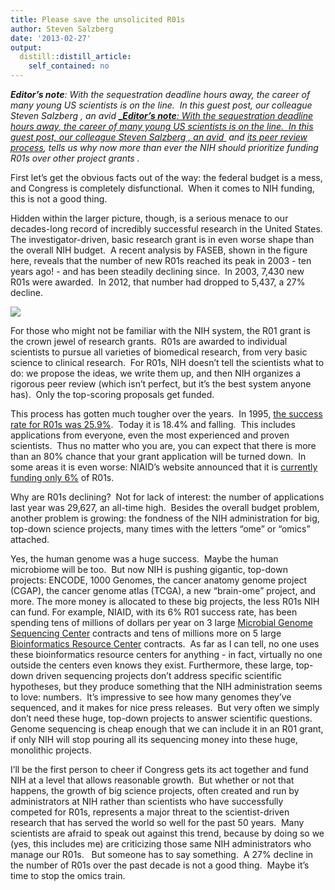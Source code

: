 ```yaml
---
title: Please save the unsolicited R01s
author: Steven Salzberg
date: '2013-02-27'
output:
  distill::distill_article:
    self_contained: no
---
```


_**Editor's note**: With the sequestration deadline hours away, the career of many young US scientists is on the line.  In this guest post, our colleague Steven Salzberg , an avid [_**Editor's note**: With the sequestration deadline hours away, the career of many young US scientists is on the line.  In this guest post, our colleague Steven Salzberg , an avid ](http://www.forbes.com/sites/stevensalzberg/2013/01/14/congress-is-killing-medical-research/) and [its peer review process](http://simplystatistics.org/2013/01/04/does-nih-fund-innovative-work-does-nature-care-about-publishing-accurate-articles/), tells us why now more than ever the NIH should prioritize funding R01s over other project grants ._

First let's get the obvious facts out of the way: the federal budget is a mess, and Congress is completely disfunctional.  When it comes to NIH funding, this is not a good thing.

Hidden within the larger picture, though, is a serious menace to our decades-long record of incredibly successful research in the United States.  The investigator-driven, basic research grant is in even worse shape than the overall NIH budget.  A recent analysis by FASEB, shown in the figure here, reveals that the number of new R01s reached its peak in 2003 - ten years ago! - and has been steadily declining since.  In 2003, 7,430 new R01s were awarded.  In 2012, that number had dropped to 5,437, a 27% decline.

![](https://raw.githubusercontent.com/simplystats/simplystats.github.io/master/wp-content/uploads/2013/02/number-of-new-r01s.jpg)

<!--<a href="http://simplystatistics.org/2013/02/27/please-save-the-unsolicited-r01s/number-of-new-r01s/" rel="attachment wp-att-1055"><img class="alignnone size-full wp-image-1055" alt="number-of-new-r01s" src="http://simplystatistics.org/wp-content/uploads/2013/02/number-of-new-r01s.jpg" width="720" height="540" srcset="http://simplystatistics.org/wp-content/uploads/2013/02/number-of-new-r01s-300x225.jpg 300w, http://simplystatistics.org/wp-content/uploads/2013/02/number-of-new-r01s.jpg 720w" sizes="(max-width: 720px) 100vw, 720px" /></a>-->

For those who might not be familiar with the NIH system, the R01 grant is the crown jewel of research grants.  R01s are awarded to individual scientists to pursue all varieties of biomedical research, from very basic science to clinical research.  For R01s, NIH doesn't tell the scientists what to do: we propose the ideas, we write them up, and then NIH organizes a rigorous peer review (which isn't perfect, but it's the best system anyone has).  Only the top-scoring proposals get funded.

This process has gotten much tougher over the years.  In 1995, <a href="http://www.faseb.org/Policy-and-Government-Affairs/Data-Compilations/NIH-Research-Funding-Trends.aspx" target="_blank">the success rate for R01s was 25.9%</a>.  Today it is 18.4% and falling.  This includes applications from everyone, even the most experienced and proven scientists.  Thus no matter who you are, you can expect that there is more than an 80% chance that your grant application will be turned down.  In some areas it is even worse: NIAID's website announced that it is <a href="http://www.niaid.nih.gov/researchfunding/paybud/pages/paylines.aspx" target="_blank">currently funding only 6%</a> of R01s.

Why are R01s declining?  Not for lack of interest: the number of applications last year was 29,627, an all-time high.  Besides the overall budget problem, another problem is growing: the fondness of the NIH administration for big, top-down science projects, many times with the letters "ome" or "omics" attached.

Yes, the human genome was a huge success.  Maybe the human microbiome will be too.  But now NIH is pushing gigantic, top-down projects: ENCODE, 1000 Genomes, the cancer anatomy genome project (CGAP), the cancer genome atlas (TCGA), a new "brain-ome" project, and more. The more money is allocated to these big projects, the less R01s NIH can fund. For example, NIAID, with its 6% R01 success rate, has been spending tens of millions of dollars per year on 3 large <a href="http://www.niaid.nih.gov/labsandresources/resources/dmid/gsc/Pages/default.aspx" target="_blank">Microbial Genome Sequencing Center</a> contracts and tens of millions more on 5 large <a href="http://www.niaid.nih.gov/labsandresources/resources/dmid/brc/Pages/awards.aspx" target="_blank">Bioinformatics Resource Center</a> contracts.  As far as I can tell, no one uses these bioinformatics resource centers for anything - in fact, virtually no one outside the centers even knows they exist. Furthermore, these large, top-down driven sequencing projects don't address specific scientific hypotheses, but they produce something that the NIH administration seems to love: numbers.  It's impressive to see how many genomes they've sequenced, and it makes for nice press releases.  But very often we simply don't need these huge, top-down projects to answer scientific questions.  Genome sequencing is cheap enough that we can include it in an R01 grant, if only NIH will stop pouring all its sequencing money into these huge, monolithic projects.

I'll be the first person to cheer if Congress gets its act together and fund NIH at a level that allows reasonable growth.  But whether or not that happens, the growth of big science projects, often created and run by administrators at NIH rather than scientists who have successfully competed for R01s, represents a major threat to the scientist-driven research that has served the world so well for the past 50 years.  Many scientists are afraid to speak out against this trend, because by doing so we (yes, this includes me) are criticizing those same NIH administrators who manage our R01s.   But someone has to say something.  A 27% decline in the number of R01s over the past decade is not a good thing.  Maybe it's time to stop the omics train.
